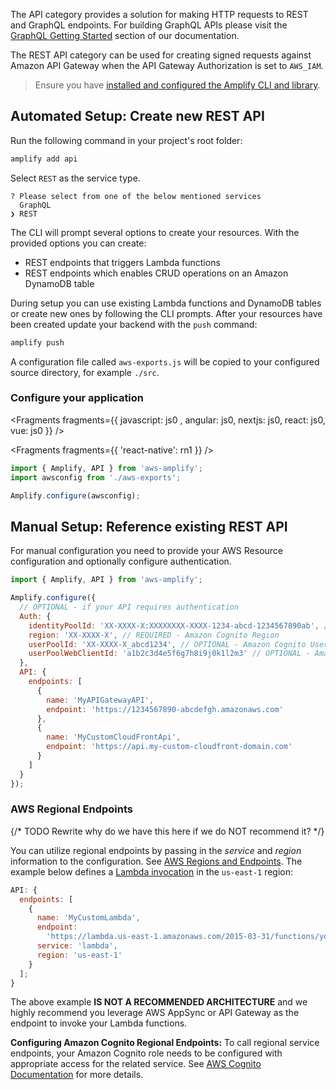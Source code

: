 The API category provides a solution for making HTTP requests to REST and GraphQL endpoints. For building GraphQL APIs please visit the [GraphQL Getting Started](/[platform]/prev/build-a-backend/graphqlapi/set-up-graphql-api/) section of our documentation.

The REST API category can be used for creating signed requests against Amazon API Gateway when the API Gateway Authorization is set to `AWS_IAM`.

> Ensure you have [installed and configured the Amplify CLI and library](/[platform]/tools/cli/start/set-up-cli/).

## Automated Setup: Create new REST API

Run the following command in your project's root folder:

```bash
amplify add api
```

Select `REST` as the service type.

```console
? Please select from one of the below mentioned services
  GraphQL
❯ REST
```

The CLI will prompt several options to create your resources. With the provided options you can create:

- REST endpoints that triggers Lambda functions
- REST endpoints which enables CRUD operations on an Amazon DynamoDB table

During setup you can use existing Lambda functions and DynamoDB tables or create new ones by following the CLI prompts. After your resources have been created update your backend with the `push` command:

```bash
amplify push
```

A configuration file called `aws-exports.js` will be copied to your configured source directory, for example `./src`.

### Configure your application


<Fragments fragments={{  javascript: js0 , angular: js0, nextjs: js0, react: js0, vue: js0 }} />


<Fragments fragments={{ 'react-native': rn1 }} />

```javascript
import { Amplify, API } from 'aws-amplify';
import awsconfig from './aws-exports';

Amplify.configure(awsconfig);
```

## Manual Setup: Reference existing REST API

For manual configuration you need to provide your AWS Resource configuration and optionally configure authentication.

```javascript
import { Amplify, API } from 'aws-amplify';

Amplify.configure({
  // OPTIONAL - if your API requires authentication
  Auth: {
    identityPoolId: 'XX-XXXX-X:XXXXXXXX-XXXX-1234-abcd-1234567890ab', // REQUIRED - Amazon Cognito Identity Pool ID
    region: 'XX-XXXX-X', // REQUIRED - Amazon Cognito Region
    userPoolId: 'XX-XXXX-X_abcd1234', // OPTIONAL - Amazon Cognito User Pool ID
    userPoolWebClientId: 'a1b2c3d4e5f6g7h8i9j0k1l2m3' // OPTIONAL - Amazon Cognito Web Client ID (26-char alphanumeric string)
  },
  API: {
    endpoints: [
      {
        name: 'MyAPIGatewayAPI',
        endpoint: 'https://1234567890-abcdefgh.amazonaws.com'
      },
      {
        name: 'MyCustomCloudFrontApi',
        endpoint: 'https://api.my-custom-cloudfront-domain.com'
      }
    ]
  }
});
```

### AWS Regional Endpoints

{/* TODO Rewrite why do we have this here if we do NOT recommend it? */}

You can utilize regional endpoints by passing in the _service_ and _region_ information to the configuration. See [AWS Regions and Endpoints](https://docs.aws.amazon.com/general/latest/gr/rande.html). The example below defines a [Lambda invocation](https://docs.aws.amazon.com/lambda/latest/dg/API_Invoke.html) in the `us-east-1` region:

```javascript
API: {
  endpoints: [
    {
      name: 'MyCustomLambda',
      endpoint:
        'https://lambda.us-east-1.amazonaws.com/2015-03-31/functions/yourFuncName/invocations',
      service: 'lambda',
      region: 'us-east-1'
    }
  ];
}
```

<Callout warning>

The above example **IS NOT A RECOMMENDED ARCHITECTURE** and we highly recommend you leverage AWS AppSync or API Gateway as the endpoint to invoke your Lambda functions.

</Callout>

 <Callout>

**Configuring Amazon Cognito Regional Endpoints:** To call regional service endpoints, your Amazon Cognito role needs to be configured with appropriate access for the related service. See [AWS Cognito Documentation](https://docs.aws.amazon.com/cognito/latest/developerguide/iam-roles.html) for more details.

 </Callout>
